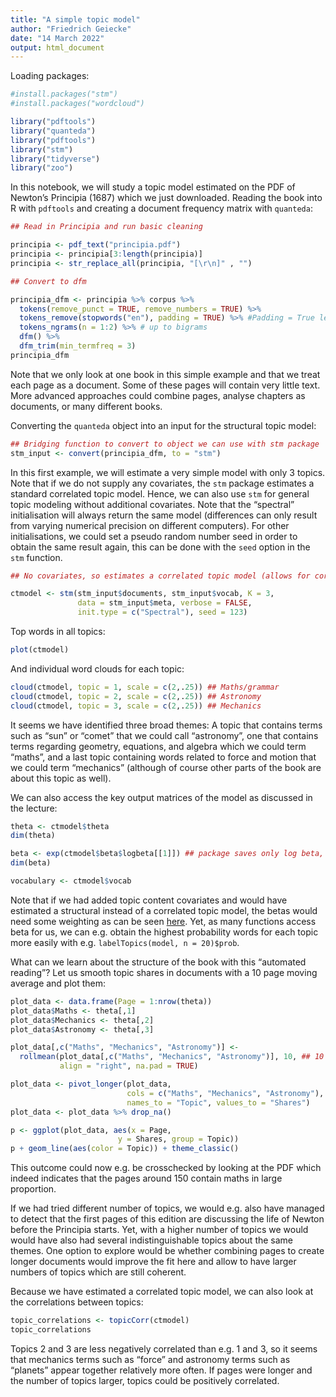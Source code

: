 ```yaml
---
title: "A simple topic model"
author: "Friedrich Geiecke"
date: "14 March 2022"
output: html_document
---
```


Loading packages:

```r
#install.packages("stm")
#install.packages("wordcloud")

library("pdftools")
library("quanteda")
library("pdftools")
library("stm")
library("tidyverse")
library("zoo")
```

In this notebook, we will study a topic model estimated on the PDF of Newton's Principia (1687) which we just downloaded. Reading the book into R with `pdftools` and creating a document frequency matrix with `quanteda`:

```r

## Read in Principia and run basic cleaning

principia <- pdf_text("principia.pdf")
principia <- principia[3:length(principia)]
principia <- str_replace_all(principia, "[\r\n]" , "")
```

```r

## Convert to dfm 

principia_dfm <- principia %>% corpus %>%
  tokens(remove_punct = TRUE, remove_numbers = TRUE) %>%
  tokens_remove(stopwords("en"), padding = TRUE) %>% #Padding = True leaves a placeholder where stopwords previously were, useful for making bigrams
  tokens_ngrams(n = 1:2) %>% # up to bigrams
  dfm() %>%
  dfm_trim(min_termfreq = 3)
principia_dfm
```

Note that we only look at one book in this simple example and that we treat each page as a document. Some of these pages will contain very little text. More advanced approaches could combine pages, analyse chapters as documents, or many different books.

Converting the `quanteda` object into an input for the structural topic model:

```r
## Bridging function to convert to object we can use with stm package
stm_input <- convert(principia_dfm, to = "stm")
```

In this first example, we will estimate a very simple model with only 3 topics. Note that if we do not supply any covariates, the `stm` package estimates a standard correlated topic model. Hence, we can also use `stm` for general topic modeling without additional covariates. Note that the "spectral" initialisation will always return the same model (differences can only result from varying numerical precision on different computers). For other initialisations, we could set a pseudo random number seed in order to obtain the same result again, this can be done with the `seed` option in the `stm` function.

```r

## No covariates, so estimates a correlated topic model (allows for correlation between the topics)

ctmodel <- stm(stm_input$documents, stm_input$vocab, K = 3,
               data = stm_input$meta, verbose = FALSE,
               init.type = c("Spectral"), seed = 123) 

```

Top words in all topics:

```r
plot(ctmodel)
```

And individual word clouds for each topic:

```r
cloud(ctmodel, topic = 1, scale = c(2,.25)) ## Maths/grammar
cloud(ctmodel, topic = 2, scale = c(2,.25)) ## Astronomy
cloud(ctmodel, topic = 3, scale = c(2,.25)) ## Mechanics
```

It seems we have identified three broad themes: A topic that contains terms such as "sun" or "comet" that we could call "astronomy", one that contains terms regarding geometry, equations, and algebra which we could term "maths", and a last topic containing words related to force and motion that we could term "mechanics" (although of course other parts of the book are about this topic as well).

We can also access the key output matrices of the model as discussed in the lecture:

```r
theta <- ctmodel$theta
dim(theta)

beta <- exp(ctmodel$beta$logbeta[[1]]) ## package saves only log beta, so we have to manually exponentiate
dim(beta)

vocabulary <- ctmodel$vocab
```

Note that if we had added topic content covariates and would have estimated a structural instead of a correlated topic model, the betas would need some weighting as can be seen [here](https://github.com/bstewart/stm/blob/master/R/cloud.R). Yet, as many functions access beta for us, we can e.g. obtain the highest probability words for each topic more easily with e.g. `labelTopics(model, n = 20)$prob`.

What can we learn about the structure of the book with this "automated reading"? Let us smooth topic shares in documents with a 10 page moving average and plot them:

```r

plot_data <- data.frame(Page = 1:nrow(theta))
plot_data$Maths <- theta[,1]
plot_data$Mechanics <- theta[,2]
plot_data$Astronomy <- theta[,3]

plot_data[,c("Maths", "Mechanics", "Astronomy")] <-
  rollmean(plot_data[,c("Maths", "Mechanics", "Astronomy")], 10, ## 10 page rolling average so not too erratic in plots
           align = "right", na.pad = TRUE)

plot_data <- pivot_longer(plot_data,
                          cols = c("Maths", "Mechanics", "Astronomy"),
                          names_to = "Topic", values_to = "Shares")
plot_data <- plot_data %>% drop_na()

p <- ggplot(plot_data, aes(x = Page, 
                        y = Shares, group = Topic))
p + geom_line(aes(color = Topic)) + theme_classic()
```

This outcome could now e.g. be crosschecked by looking at the PDF which indeed indicates that the pages around 150 contain maths in large proportion.

If we had tried different number of topics, we would e.g. also have managed to detect that the first pages of this edition are discussing the life of Newton before the Principia starts. Yet, with a higher number of topics we would would have also had several indistinguishable topics about the same themes. One option to explore would be whether combining pages to create longer documents would improve the fit here and allow to have larger numbers of topics which are still coherent.

Because we have estimated a correlated topic model, we can also look at the correlations between topics:

```r
topic_correlations <- topicCorr(ctmodel)
topic_correlations
```

Topics 2 and 3 are less negatively correlated than e.g. 1 and 3, so it seems that mechanics terms such as "force" and astronomy terms such as "planets" appear together relatively more often. If pages were longer and the number of topics larger, topics could be positively correlated.